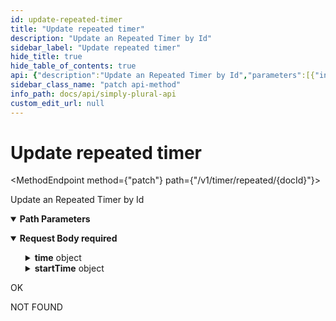 ```yaml
---
id: update-repeated-timer
title: "Update repeated timer"
description: "Update an Repeated Timer by Id"
sidebar_label: "Update repeated timer"
hide_title: true
hide_table_of_contents: true
api: {"description":"Update an Repeated Timer by Id","parameters":[{"in":"path","name":"docId","schema":{"type":"string"},"required":true,"description":"String Id of the Repeated Timer"}],"requestBody":{"required":true,"content":{"application/json":{"schema":{"type":"object","properties":{"name":{"description":"Name of the reminder","type":"string"},"message":{"description":"Message the reminder sends","type":"string"},"dayInterval":{"description":"Day interval between the reminders are sent","type":"integer"},"time":{"description":"Time of day this reminder should go off","type":"object","properties":{"hour":{"type":"integer"},"minute":{"type":"integer"}}},"startTime":{"description":"First day of this reminder (used for day intervals)","type":"object","properties":{"year":{"type":"integer"},"month":{"type":"integer"},"day":{"type":"integer"}}}},"title":"repeatedReminder"}}}},"responses":{"200":{"description":"OK"},"404":{"description":"NOT FOUND"}},"tags":["Repeated Timers"],"method":"patch","path":"/v1/timer/repeated/{docId}","servers":[{"url":"https://api.apparyllis.com:8443"},{"url":"https://devapi.apparyllis.com"}],"jsonRequestBodyExample":{"name":"string","message":"string","dayInterval":0,"time":{"hour":0,"minute":0},"startTime":{"year":0,"month":0,"day":0}},"info":{"title":"Simply Plural API","description":"This API reference documents the public api endpoints. You can see a list of all public endpoints here https://github.com/ApparyllisOrg/SimplyPluralApi/blob/main/src/api/v1/routes.ts","version":"1.0"},"postman":{"name":"Update repeated timer","description":{"content":"Update an Repeated Timer by Id","type":"text/plain"},"url":{"path":["v1","timer","repeated",":docId"],"host":["{{baseUrl}}"],"query":[],"variable":[{"disabled":false,"description":{"content":"(Required) String Id of the Repeated Timer","type":"text/plain"},"type":"any","value":"","key":"docId"}]},"header":[{"key":"Content-Type","value":"application/json"}],"method":"PATCH","body":{"mode":"raw","raw":"\"\"","options":{"raw":{"language":"json"}}}}}
sidebar_class_name: "patch api-method"
info_path: docs/api/simply-plural-api
custom_edit_url: null
---
```



<h1 className={"openapi__heading"}>Update repeated timer</h1>

<MethodEndpoint method={"patch"} path={"/v1/timer/repeated/{docId}"}></MethodEndpoint>



Update an Repeated Timer by Id

<details style={{"marginBottom":"1rem"}} className={"openapi-markdown__details"} data-collapsed={false} open={true}><summary style={{}}><strong>Path Parameters</strong></summary><div><ul><ParamsItem className={"paramsItem"} param={{"in":"path","name":"docId","schema":{"type":"string"},"required":true,"description":"String Id of the Repeated Timer"}}></ParamsItem></ul></div></details><MimeTabs className={"openapi-tabs__mime"}><TabItem label={"application/json"} value={"application/json-schema"}><details style={{}} className={"openapi-markdown__details"} data-collapsed={false} open={true}><summary style={{"textAlign":"left"}}><strong>Request Body</strong><strong style={{"fontSize":"var(--ifm-code-font-size)","color":"var(--openapi-required)"}}> required</strong></summary><div style={{"textAlign":"left","marginLeft":"1rem"}}></div><ul style={{"marginLeft":"1rem"}}><SchemaItem collapsible={false} name={"name"} required={false} schemaName={"string"} qualifierMessage={undefined} schema={{"description":"Name of the reminder","type":"string"}}></SchemaItem><SchemaItem collapsible={false} name={"message"} required={false} schemaName={"string"} qualifierMessage={undefined} schema={{"description":"Message the reminder sends","type":"string"}}></SchemaItem><SchemaItem collapsible={false} name={"dayInterval"} required={false} schemaName={"integer"} qualifierMessage={undefined} schema={{"description":"Day interval between the reminders are sent","type":"integer"}}></SchemaItem><SchemaItem collapsible={true} className={"schemaItem"}><details style={{}} className={"openapi-markdown__details"}><summary style={{}}><strong>time</strong><span style={{"opacity":"0.6"}}> object</span></summary><div style={{"marginLeft":"1rem"}}><div style={{"marginTop":".5rem","marginBottom":".5rem"}}>

Time of day this reminder should go off

</div><SchemaItem collapsible={false} name={"hour"} required={false} schemaName={"integer"} qualifierMessage={undefined} schema={{"type":"integer"}}></SchemaItem><SchemaItem collapsible={false} name={"minute"} required={false} schemaName={"integer"} qualifierMessage={undefined} schema={{"type":"integer"}}></SchemaItem></div></details></SchemaItem><SchemaItem collapsible={true} className={"schemaItem"}><details style={{}} className={"openapi-markdown__details"}><summary style={{}}><strong>startTime</strong><span style={{"opacity":"0.6"}}> object</span></summary><div style={{"marginLeft":"1rem"}}><div style={{"marginTop":".5rem","marginBottom":".5rem"}}>

First day of this reminder (used for day intervals)

</div><SchemaItem collapsible={false} name={"year"} required={false} schemaName={"integer"} qualifierMessage={undefined} schema={{"type":"integer"}}></SchemaItem><SchemaItem collapsible={false} name={"month"} required={false} schemaName={"integer"} qualifierMessage={undefined} schema={{"type":"integer"}}></SchemaItem><SchemaItem collapsible={false} name={"day"} required={false} schemaName={"integer"} qualifierMessage={undefined} schema={{"type":"integer"}}></SchemaItem></div></details></SchemaItem></ul></details></TabItem></MimeTabs><div><div><ApiTabs><TabItem label={"200"} value={"200"}><div>

OK

</div><div></div></TabItem><TabItem label={"404"} value={"404"}><div>

NOT FOUND

</div><div></div></TabItem></ApiTabs></div></div>
      